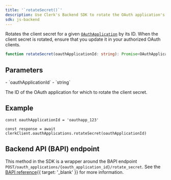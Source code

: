 ```yaml
---
title: '`rotateSecret()`'
description: Use Clerk's Backend SDK to rotate the OAuth application's client secret.
sdk: js-backend
---
```


Rotates the client secret for a given [`OAuthApplication`](/docs/references/backend/types/backend-oauth-application) by its ID. When the client secret is rotated, ensure that you update it in your authorized OAuth clients.

```ts
function rotateSecret(oauthApplicationId: string): Promise<OAuthApplication>
```

## Parameters

<Properties>
  - `oauthApplicationId`
  - `string`

  The ID of the OAuth application for which to rotate the client secret.
</Properties>

## Example

<Include src="_partials/backend/usage" />

```tsx
const oauthApplicationId = 'oauthapp_123'

const response = await clerkClient.oauthApplications.rotateSecret(oauthApplicationId)
```

## Backend API (BAPI) endpoint

This method in the SDK is a wrapper around the BAPI endpoint `POST/oauth_applications/{oauth_application_id}/rotate_secret`. See the [BAPI reference](/docs/reference/backend-api/tag/oauth-applications/post/oauth_applications/%7Boauth_application_id%7D/rotate_secret){{ target: '_blank' }} for more information.
